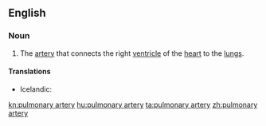 ==English==

===Noun===
{{en-noun|pl=pulmonary arteries}}
{{wikipedia}}

# {{anatomy}} The [[artery]] that connects the right [[ventricle]] of the [[heart]] to the [[lung]]s.

====Translations====
* Icelandic: {{t+|is|lungnaslagæð|f}}

[[kn:pulmonary artery]]
[[hu:pulmonary artery]]
[[ta:pulmonary artery]]
[[zh:pulmonary artery]]